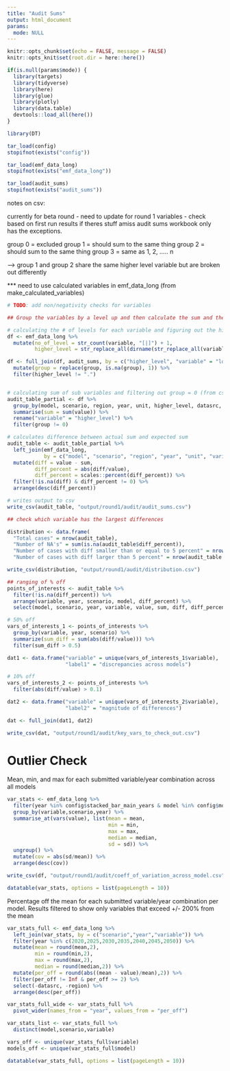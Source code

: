 ```yaml
---
title: "Audit Sums"
output: html_document
params:
  mode: NULL
---
```


```r
knitr::opts_chunk$set(echo = FALSE, message = FALSE)
knitr::opts_knit$set(root.dir = here::here())
```

```r
if(is.null(params$mode)) {
  library(targets)
  library(tidyverse)
  library(here)
  library(glue)
  library(plotly)
  library(data.table)
  devtools::load_all(here())
}

library(DT)

tar_load(config)
stopifnot(exists("config"))

tar_load(emf_data_long)
stopifnot(exists("emf_data_long"))

tar_load(audit_sums)
stopifnot(exists("audit_sums"))
```

notes on csv:

currently for beta round
- need to update for round 1 variables
- check based on first run results if theres stuff amiss
audit sums workbook only has the exceptions. 

group 0 = excluded
group 1 = should sum to the same thing
group 2 = should sum to the same thing
group 3 = same as 1, 2, ..... n

--> group 1 and group 2 share the same higher level variable but are broken out differently

*** need to use calculated variables in emf_data_long (from make_calculated_variables) 

```r
# TODO: add non/negativity checks for variables
```

```r
## Group the variables by a level up and then calculate the sum and the difference between the sum and the original level

# calculating the # of levels for each variable and figuring out the higher level variable
df <- emf_data_long %>% 
  mutate(no_of_level = str_count(variable, "[|]") + 1,
         higher_level = str_replace_all(dirname(str_replace_all(variable, "\\|", "/")), "/", "\\|"))

df <- full_join(df, audit_sums, by = c("higher_level", "variable" = "lower_level")) %>%
  mutate(group = replace(group, is.na(group), 1)) %>%
  filter(higher_level != ".")


# calculating sum of sub variables and filtering out group = 0 (from csv)
audit_table_partial <- df %>%
  group_by(model, scenario, region, year, unit, higher_level, datasrc, group) %>%
  summarise(sum = sum(value)) %>%
  rename("variable" = "higher_level") %>%
  filter(group != 0)

# calculates difference between actual sum and expected sum
audit_table <- audit_table_partial %>%
  left_join(emf_data_long, 
            by = c("model", "scenario", "region", "year", "unit", "variable", "datasrc")) %>%
  mutate(diff = value - sum,
         diff_percent = abs(diff/value), 
         diff_percent = scales::percent(diff_percent)) %>%
  filter(!is.na(diff) & diff_percent != 0) %>%
  arrange(desc(diff_percent))

# writes output to csv
write_csv(audit_table, "output/round1/audit/audit_sums.csv")
```

```r
## check which variable has the largest differences

distribution <- data.frame(
  "Total cases" = nrow(audit_table),
  "Number of NA's" = sum(is.na(audit_table$diff_percent)),
  "Number of cases with diff smaller than or equal to 5 percent" = nrow(audit_table %>% filter(diff_percent <= 5)),
  "Number of cases with diff larger than 5 percent" = nrow(audit_table %>% filter(diff_percent > 5)))

write_csv(distribution, "output/round1/audit/distribution.csv")

## ranging of % off
points_of_interests <- audit_table %>%
  filter(!is.na(diff_percent)) %>%
  arrange(variable, year, scenario, model, diff_percent) %>%
  select(model, scenario, year, variable, value, sum, diff, diff_percent)

# 50% off
vars_of_interests_1 <- points_of_interests %>%
  group_by(variable, year, scenario) %>%
  summarize(sum_diff = sum(abs(diff/value))) %>%
  filter(sum_diff > 0.5)

dat1 <- data.frame("variable" = unique(vars_of_interests_1$variable),
                   "label1" = "discrepancies across models")

# 10% off
vars_of_interests_2 <- points_of_interests %>%
  filter(abs(diff/value) > 0.1)

dat2 <- data.frame("variable" = unique(vars_of_interests_2$variable),
                   "label2" = "magnitude of differences")

dat <- full_join(dat1, dat2)

write_csv(dat, "output/round1/audit/key_vars_to_check_out.csv")
```

# Outlier Check          

Mean, min, and max for each submitted variable/year combination across all models

```r
var_stats <- emf_data_long %>%
  filter(year %in% config$stacked_bar_main_years & model %in% config$models_main) %>%
  group_by(variable,scenario,year) %>%
  summarise_at(vars(value), list(mean = mean, 
                                 min = min, 
                                 max = max,
                                 median = median,
                                 sd = sd)) %>%
  ungroup() %>%
  mutate(cov = abs(sd/mean)) %>%
  arrange(desc(cov))

write_csv(df, "output/round1/audit/coeff_of_variation_across_model.csv")

datatable(var_stats, options = list(pageLength = 10))
```

Percentage off the mean for each submitted variable/year combination per model. Results filtered to show only variables that exceed +/- 200% from the mean 

```r
var_stats_full <- emf_data_long %>%
  left_join(var_stats, by = c("scenario","year","variable")) %>%
  filter(year %in% c(2020,2025,2030,2035,2040,2045,2050)) %>%
  mutate(mean = round(mean,2),
         min = round(min,2),
         max = round(max,2),
         median = round(median,2)) %>%
  mutate(per_off = round(abs((mean - value)/mean),2)) %>%
  filter(per_off != Inf & per_off >= 2) %>%
  select(-datasrc, -region) %>%
  arrange(desc(per_off)) 

var_stats_full_wide <- var_stats_full %>%
  pivot_wider(names_from = "year", values_from = "per_off")

var_stats_list <- var_stats_full %>%
  distinct(model,scenario,variable)

vars_off <- unique(var_stats_full$variable)
models_off <- unique(var_stats_full$model)

datatable(var_stats_full, options = list(pageLength = 10))
```
